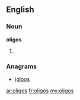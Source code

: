 ==English==

===Noun===
'''oligos'''

# {{plural of|oligo}}

===Anagrams===
* [[igloos#English|igloos]]

[[ar:oligos]]
[[fr:oligos]]
[[my:oligos]]